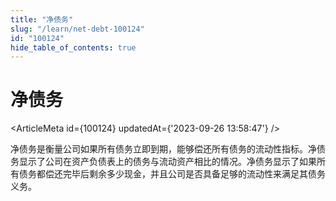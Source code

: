 ```yaml
---
title: "净债务"
slug: "/learn/net-debt-100124"
id: "100124"
hide_table_of_contents: true
---
```



# 净债务

<ArticleMeta id={100124} updatedAt={'2023-09-26 13:58:47'} />
<div className='border-solid border-b border-t-0 my-4 border-[var(--ifm-color-gray-300)]' />

净债务是衡量公司如果所有债务立即到期，能够偿还所有债务的流动性指标。净债务显示了公司在资产负债表上的债务与流动资产相比的情况。净债务显示了如果所有债务都偿还完毕后剩余多少现金，并且公司是否具备足够的流动性来满足其债务义务。

